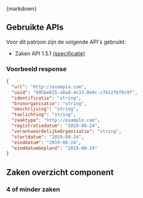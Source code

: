 
<Meta title="Templates/Patronen/Zaken" />

<Markdown>{markdown}</Markdown>

## Gebruikte APIs

Voor dit patroon zijn de volgende API's gebruikt:

- Zaken API 1.5.1 [(specificatie)](https://dienstverleningsplatform.gitbook.io/platform-generieke-dienstverlening-public/standaarden/zaakgericht-werken)

### Voorbeeld response

```json
{
  "url": "http://example.com",
  "uuid": "095be615-a8ad-4c33-8e9c-c7612fbf6c9f",
  "identificatie": "string",
  "bronorganisatie": "string",
  "omschrijving": "string",
  "toelichting": "string",
  "zaaktype": "http://example.com",
  "registratiedatum": "2019-08-24",
  "verantwoordelijkeOrganisatie": "string",
  "startdatum": "2019-08-24",
  "einddatum": "2019-08-24",
  "einddatumGepland": "2019-08-24"
}
```

## Zaken overzicht component

### 4 of minder zaken

<Canvas of={Default} withToolbar={true} />
